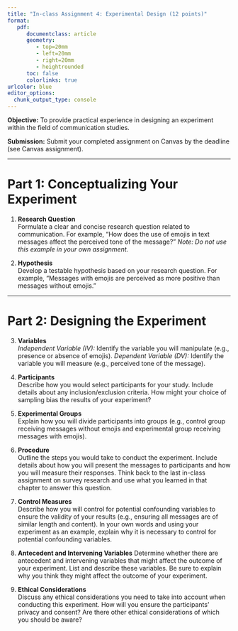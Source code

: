 ```yaml
---
title: "In-class Assignment 4: Experimental Design (12 points)"
format:
   pdf:
      documentclass: article
      geometry:
         - top=20mm
         - left=20mm
         - right=20mm
         - heightrounded
      toc: false
      colorlinks: true
urlcolor: blue
editor_options: 
  chunk_output_type: console
---
```


\vspace{-1cm}

**Objective:** To provide practical experience in designing an experiment within the field of communication studies.

**Submission:** Submit your completed assignment on Canvas by the deadline (see Canvas assignment).

---

# Part 1: Conceptualizing Your Experiment

1. **Research Question**  
Formulate a clear and concise research question related to communication. For example, "How does the use of emojis in text messages affect the perceived tone of the message?" *Note: Do not use this example in your own assignment.*

2. **Hypothesis**  
   Develop a testable hypothesis based on your research question. For example, "Messages with emojis are perceived as more positive than messages without emojis."

---

# Part 2: Designing the Experiment

3. **Variables**  
   *Independent Variable (IV):* Identify the variable you will manipulate (e.g., presence or absence of emojis).
   *Dependent Variable (DV):* Identify the variable you will measure (e.g., perceived tone of the message).

4. **Participants**  
   Describe how you would select participants for your study. Include details about any inclusion/exclusion criteria. How might your choice of sampling bias the results of your experiment?

5. **Experimental Groups**  
   Explain how you will divide participants into groups (e.g., control group receiving messages without emojis and experimental group receiving messages with emojis).

6. **Procedure**  
   Outline the steps you would take to conduct the experiment. Include details about how you will present the messages to participants and how you will measure their responses. Think back to the last in-class assignment on survey research and use what you learned in that chapter to answer this question.

7. **Control Measures**  
   Describe how you will control for potential confounding variables to ensure the validity of your results (e.g., ensuring all messages are of similar length and content). In your own words and using your experiment as an example, explain why it is necessary to control for potential confounding variables.
   
8. **Antecedent and Intervening Variables**
   Determine whether there are antecedent and intervening variables that might affect the outcome of your experiment. List and describe these variables. Be sure to explain why you think they might affect the outcome of your experiment.

9. **Ethical Considerations**  
   Discuss any ethical considerations you need to take into account when conducting this experiment. How will you ensure the participants' privacy and consent? Are there other ethical considerations of which you should be aware?
